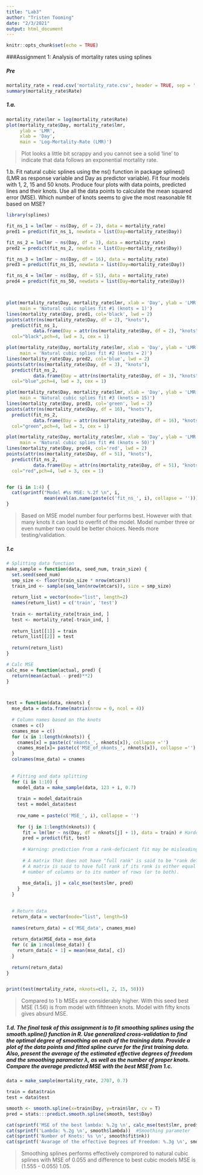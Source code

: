 ```yaml
---
title: "Lab3"
author: "Tristen Tooming"
date: "2/3/2021"
output: html_document
---
```


```r
knitr::opts_chunk$set(echo = TRUE)
```


###Assignment 1: Analysis of mortality rates using splines

##### Pre
```r
mortality_rate = read.csv('mortality_rate.csv', header = TRUE, sep = ';')
summary(mortality_rate$Rate)
```

##### 1.a.

```r
mortality_rate$lmr = log(mortality_rate$Rate)
plot(mortality_rate$Day, mortality_rate$lmr,
     ylab = 'LMR',
     xlab = 'Day',
     main = 'Log-Mortality-Rate (LMR)')
```
> Plot looks a little bit scrappy and you cannot see a solid 'line' to indicate that data follows an exponential mortality rate. 

1.b. Fit natural cubic splines using the ns() function in package splines() (LMR as response variable and Day as predictor variable). Fit four models with 1, 2, 15 and 50 knots. Produce four plots with data points, predicted lines and their knots. Use all the data points to calculate the mean squared error (MSE). Which number of knots seems to give the most reasonable fit based on MSE?

```r
library(splines)

fit_ns_1 = lm(lmr ~ ns(Day, df = 2), data = mortality_rate)
pred1 = predict(fit_ns_1, newdata = list(Day=mortality_rate$Day))

fit_ns_2 = lm(lmr ~ ns(Day, df = 3), data = mortality_rate)
pred2 = predict(fit_ns_2, newdata = list(Day=mortality_rate$Day))

fit_ns_3 = lm(lmr ~ ns(Day, df = 16), data = mortality_rate)
pred3 = predict(fit_ns_15, newdata = list(Day=mortality_rate$Day))

fit_ns_4 = lm(lmr ~ ns(Day, df = 51), data = mortality_rate)
pred4 = predict(fit_ns_50, newdata = list(Day=mortality_rate$Day))



plot(mortality_rate$Day, mortality_rate$lmr, xlab = 'Day', ylab = 'LMR',
     main = 'Natural cubic splies fit #1 (knots = 1)')
lines(mortality_rate$Day, pred1, col='black', lwd = 2)
points(attr(ns(mortality_rate$Day, df = 2), "knots"),
  predict(fit_ns_1,
          data.frame(Day = attr(ns(mortality_rate$Day, df = 2), "knots"))),
  col="black",pch=4, lwd = 3, cex = 1)

plot(mortality_rate$Day, mortality_rate$lmr, xlab = 'Day', ylab = 'LMR',
     main = 'Natural cubic splies fit #2 (knots = 2)')
lines(mortality_rate$Day, pred2, col='blue', lwd = 2)
points(attr(ns(mortality_rate$Day, df = 3), "knots"),
  predict(fit_ns_2,
          data.frame(Day = attr(ns(mortality_rate$Day, df = 3), "knots"))),
  col="blue",pch=4, lwd = 3, cex = 1)

plot(mortality_rate$Day, mortality_rate$lmr, xlab = 'Day', ylab = 'LMR',
     main = 'Natural cubic splies fit #3 (knots = 15)')
lines(mortality_rate$Day, pred3, col='green', lwd = 2)
points(attr(ns(mortality_rate$Day, df = 16), "knots"),
  predict(fit_ns_2,
          data.frame(Day = attr(ns(mortality_rate$Day, df = 16), "knots"))),
  col="green",pch=4, lwd = 3, cex = 1)

plot(mortality_rate$Day, mortality_rate$lmr, xlab = 'Day', ylab = 'LMR',
     main = 'Natural cubic splies fit #4 (knots = 50)')
lines(mortality_rate$Day, pred4, col='red', lwd = 2)
points(attr(ns(mortality_rate$Day, df = 51), "knots"),
  predict(fit_ns_2,
          data.frame(Day = attr(ns(mortality_rate$Day, df = 51), "knots"))),
  col="red",pch=4, lwd = 3, cex = 1)


for (i in 1:4) {
  cat(sprintf("Model #%s MSE: %.2f \n", i,
              mean(eval(as.name(paste(c('fit_ns_', i), collapse = '')))$residuals^2)))  
}
```
> Based on MSE model number four performs best. However with that many knots it can lead to overfit of the model. Model number three or even number two could be better choices. Needs more testing/validation.

##### 1.c
```r

# Splitting data function
make_sample = function(data, seed_num, train_size) {
  set.seed(seed_num)
  smp_size <- floor(train_size * nrow(mtcars))
  train_ind <- sample(seq_len(nrow(mtcars)), size = smp_size)
  
  return_list = vector(mode="list", length=2)
  names(return_list) = c('train', 'test')
  
  train <- mortality_rate[train_ind, ]
  test <- mortality_rate[-train_ind, ]
  
  return_list[[1]] = train
  return_list[[2]] = test
  
  return(return_list)
}

# Calc MSE
calc_mse = function(actual, pred) {
  return(mean(actual - pred)**2)
}



test = function(data, nknots) {
  mse_data = data.frame(matrix(nrow = 0, ncol = 4))
  
  # Column names based on the knots
  cnames = c()
  cnames_mse = c()
  for (x in 1:length(nknots)) {
    cnames[x] = paste(c('nkonts_', nknots[x]), collapse ='')
    cnames_mse[x]= paste(c('MSE_of_nkonts_', nknots[x]), collapse ='')
  }
  colnames(mse_data) = cnames
  
  
  # Fitting and data splitting
  for (i in 1:10) {
    model_data = make_sample(data, 123 + i, 0.7)
  
    train = model_data$train
    test = model_data$test
      
    row_name = paste(c('MSE_', i), collapse = '')
    
    for (j in 1:length(nknots)) {
      fit = lm(lmr ~ ns(Day, df = nknots[j] + 1), data = train) # Hardcoded
      pred = predict(fit, test)
      
      # Warning: prediction from a rank-deficient fit may be misleading
      
      # A matrix that does not have "full rank" is said to be "rank deficient".
      # A matrix is said to have full rank if its rank is either equal to its
      # number of columns or to its number of rows (or to both).
      
      mse_data[i, j] = calc_mse(test$lmr, pred)
    }
  }

  
  # Return data
  return_data = vector(mode="list", length=5)
  
  names(return_data) = c('MSE_data', cnames_mse)
  
  return_data$MSE_data = mse_data
  for (c in 1:ncol(mse_data)) {
    return_data[c + 1] = mean(mse_data[, c])
  }
  
  return(return_data)
}


print(test(mortality_rate, nknots=c(1, 2, 15, 50)))

```
> Compared to 1 b MSEs are considerably higher. With this seed best MSE (1.56) is from model with fifthteen knots. Model with fifty knots gives absurd MSE.

##### 1.d. The final task of this assignment is to fit smoothing splines using the smooth.spline() function in R. Use generalized cross-validation to find the optimal degree of smoothing on each of the training data. Provide a plot of the data points and fitted spline curve for the first training data. Also, present the average of the estimated effective degrees of freedom and the smoothing parameter λ, as well as the number of proper knots. Compare the average predicted MSE with the best MSE from 1.c.

```r
data = make_sample(mortality_rate, 2707, 0.7)

train = data$train
test = data$test

smooth <- smooth.spline(x=train$Day, y=train$lmr, cv = T)
pred = stats:::predict.smooth.spline(smooth, test$Day)

cat(sprintf('MSE of the best lambda: %.2g \n', calc_mse(test$lmr, pred$y)))
cat(sprintf('Lambda: %.2g \n', smooth$lambda))  #Smoothing parameter
cat(sprintf('Number of Knots: %s \n', smooth$fit$nk))
cat(sprintf('Avarage of the effective Degrees of Freedom: %.3g \n', smooth$df - 2))


```
> Smoothing splines performs effectively comprored to natural cubic splines with MSE of 0.055 and difference to best cubic models MSE is (1.555 - 0.055) 1.05.
